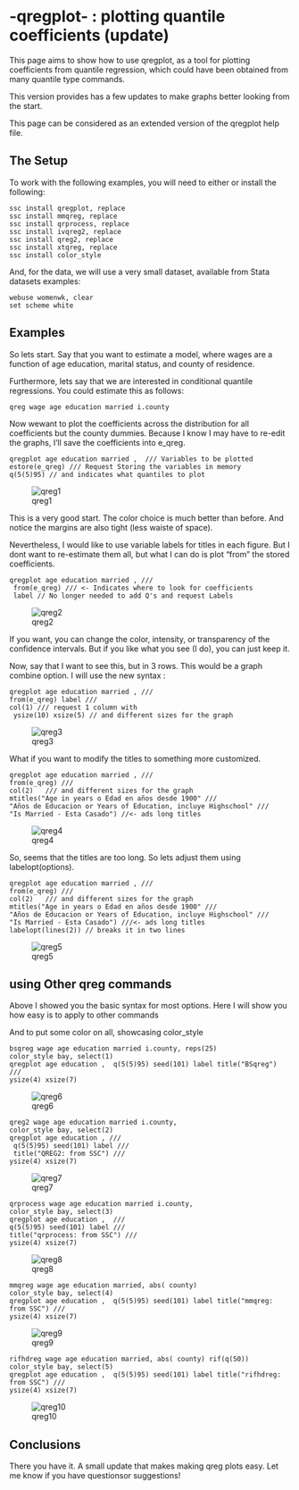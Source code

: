 
# -qregplot- : plotting quantile coefficients (update)

This page aims to show how to use qregplot, as a tool for plotting coefficients from quantile regression, which could have been obtained from many quantile type commands. 

This version provides has a few updates to make graphs better looking from the start.

This page can be considered as an extended version of the qregplot help file.

## The Setup

To work with the following examples, you will need to either or install the following:

```
ssc install qregplot, replace
ssc install mmqreg, replace
ssc install qrprocess, replace
ssc install ivqreg2, replace
ssc install qreg2, replace
ssc install xtqreg, replace
ssc install color_style
```

And, for the data, we will use a very small dataset, available from Stata datasets examples:

```
webuse womenwk, clear
set scheme white
```

## Examples

So lets start. Say that you want to estimate a model, where wages are a function of age education,  marital status, and 
county of residence.

Furthermore, lets say that we are interested in conditional quantile regressions. You could estimate this as follows:

```
qreg wage age education married i.county
```

Now wewant to plot the coefficients across the distribution for all coefficients but the county dummies.
Because I know I may have to re-edit the graphs, I'll save the coefficients into e_qreg.

```
qregplot age education married ,  /// Variables to be plotted
estore(e_qreg) /// Request Storing the variables in memory
q(5(5)95) // and indicates what quantiles to plot
```

![qreg1](./figures/qreg_1.png)

This is a very good start. The color choice is much better than before. And notice the margins are also tight (less waiste of space).

Nevertheless, I would like to use variable labels for titles in each figure. But I dont want to re-estimate them all, but what I can do is plot "from" the stored coefficients.

```
qregplot age education married , ///
 from(e_qreg) /// <- Indicates where to look for coefficients
 label // No longer needed to add Q's and request Labels
```
![qreg2](./figures/qreg_2.png)

If you want, you can change the color, intensity, or transparency of the confidence intervals. But if you like what you see (I do), you can just keep it.

Now, say that I want to see this, but in 3 rows. This would be a graph combine option. I will use the new syntax :

```
qregplot age education married , ///
from(e_qreg) label ///
col(1) /// request 1 column with 
 ysize(10) xsize(5) // and different sizes for the graph
```
![qreg3](./figures/qreg_3.png)

What if you want to modify the titles to something more customized. 

```
qregplot age education married , ///
from(e_qreg) /// 
col(2)   /// and different sizes for the graph
mtitles("Age in years o Edad en años desde 1900" ///
"Años de Educacion or Years of Education, incluye Highschool" ///
"Is Married - Esta Casado") //<- ads long titles
```
![qreg4](./figures/qreg_4.png)

So, seems that the titles are too long. So lets adjust them using labelopt(options).

```
qregplot age education married , ///
from(e_qreg) /// 
col(2)   /// and different sizes for the graph
mtitles("Age in years o Edad en años desde 1900" ///
"Años de Educacion or Years of Education, incluye Highschool" ///
"Is Married - Esta Casado") ///<- ads long titles
labelopt(lines(2)) // breaks it in two lines
```
![qreg5](./figures/qreg_5.png)

## using Other qreg commands

Above I showed you the basic syntax for most options.
Here I will show you how easy is to apply to other commands

And to put some color on all, showcasing color_style

```
bsqreg wage age education married i.county, reps(25)
color_style bay, select(1)
qregplot age education ,  q(5(5)95) seed(101) label title("BSqreg") ///
ysize(4) xsize(7)
```
![qreg6](./figures/qreg_6.png)

```
qreg2 wage age education married i.county, 
color_style bay, select(2)
qregplot age education , ///
 q(5(5)95) seed(101) label ///
 title("QREG2: from SSC") ///
ysize(4) xsize(7)
```
![qreg7](./figures/qreg_7.png)

```
qrprocess wage age education married i.county, 
color_style bay, select(3)
qregplot age education ,  ///
q(5(5)95) seed(101) label ///
title("qrprocess: from SSC") ///
ysize(4) xsize(7)
```
![qreg8](./figures/qreg_8.png)


```
mmqreg wage age education married, abs( county)
color_style bay, select(4)
qregplot age education ,  q(5(5)95) seed(101) label title("mmqreg: from SSC") ///
ysize(4) xsize(7)
```
![qreg9](./figures/qreg_9.png)

```
rifhdreg wage age education married, abs( county) rif(q(50))
color_style bay, select(5)
qregplot age education ,  q(5(5)95) seed(101) label title("rifhdreg: from SSC") ///
ysize(4) xsize(7)
```
![qreg10](./figures/qreg_10.png)

## Conclusions

There you have it. A small update that makes making qreg plots easy. Let me know if you have questionsor suggestions!

